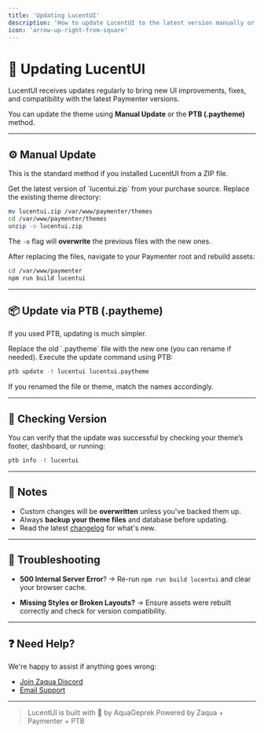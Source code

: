 ```yaml
---
title: 'Updating LucentUI'
description: 'How to update LucentUI to the latest version manually or via PTB.'
icon: 'arrow-up-right-from-square'
---
```


# 🔄 Updating LucentUI

LucentUI receives updates regularly to bring new UI improvements, fixes, and compatibility with the latest Paymenter versions.

You can update the theme using **Manual Update** or the **PTB (.paytheme)** method.

---

## ⚙️ Manual Update

This is the standard method if you installed LucentUI from a ZIP file.

<Steps>

<Step title="Download the latest ZIP">
Get the latest version of `lucentui.zip` from your purchase source.
</Step>

<Step title="Upload and overwrite">
Replace the existing theme directory:

```bash
mv lucentui.zip /var/www/paymenter/themes
cd /var/www/paymenter/themes
unzip -o lucentui.zip
```
The `-o` flag will **overwrite** the previous files with the new ones. 
</Step>

<Step title="Rebuild the theme">
After replacing the files, navigate to your Paymenter root and rebuild assets:

```bash
cd /var/www/paymenter
npm run build lucentui
```

</Step>

</Steps>

---

## 📦 Update via PTB (.paytheme)

If you used PTB, updating is much simpler.

<Steps>

<Step title="Place the new .paytheme file">
Replace the old `.paytheme` file with the new one (you can rename if needed).
</Step>

<Step title="Run update command">
Execute the update command using PTB:

```bash
ptb update -t lucentui lucentui.paytheme
```

If you renamed the file or theme, match the names accordingly. 
</Step>

</Steps>

---

## 🧪 Checking Version

You can verify that the update was successful by checking your theme’s footer, dashboard, or running:

```bash
ptb info -t lucentui
```

---

## 📌 Notes

* Custom changes will be **overwritten** unless you've backed them up.
* Always **backup your theme files** and database before updating.
* Read the latest [changelog](https://discord.gg/UYMrM8kDne) for what's new.

---

## 🚨 Troubleshooting

* **500 Internal Server Error**?
  → Re-run `npm run build lucentui` and clear your browser cache.

* **Missing Styles or Broken Layouts?**
  → Ensure assets were rebuilt correctly and check for version compatibility.

---

## ❓ Need Help?

We're happy to assist if anything goes wrong:

* [Join Zaqua Discord](https://discord.gg/UYMrM8kDne)
* [Email Support](mailto:jstazka@icloud.com)

---

> LucentUI is built with 💙 by AquaGeprek
> Powered by Zaqua + Paymenter + PTB